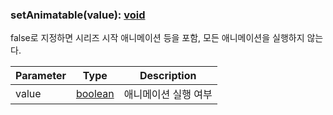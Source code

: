 ### setAnimatable(value): [void](https://developer.mozilla.org/en-US/docs/Web/JavaScript/Reference/Global_Objects/undefined)
false로 지정하면 시리즈 시작 애니메이션 등을 포함,
모든 애니메이션을 실행하지 않는다.



| Parameter | Type | Description |
| ----------- | ----------- | ----------- |
| value | [boolean](https://developer.mozilla.org/en-US/docs/Web/JavaScript/Reference/Global_Objects/Boolean) | 애니메이션 실행 여부 |